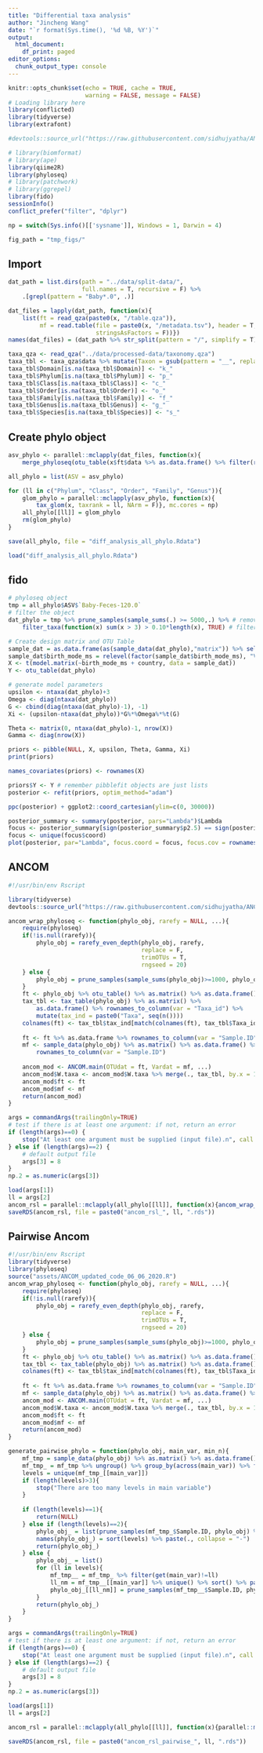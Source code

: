 ```yaml
---
title: "Differential taxa analysis"
author: "Jincheng Wang"
date: "`r format(Sys.time(), '%d %B, %Y')`"
output:
  html_document:
    df_print: paged
editor_options:
  chunk_output_type: console
---
```


```r
knitr::opts_chunk$set(echo = TRUE, cache = TRUE, 
                      warning = FALSE, message = FALSE)
# Loading library here
library(conflicted)
library(tidyverse)
library(extrafont)

#devtools::source_url("https://raw.githubusercontent.com/sidhujyatha/ANCOM/master/ANCOM_updated_code_06_06_2020.R", sha1 = "c38079a8387079d5218605142578c8d7767925d5") 

# library(biomformat)
# library(ape)
library(qiime2R)
library(phyloseq)
# library(patchwork)
# library(ggrepel)
library(fido)
sessionInfo()
conflict_prefer("filter", "dplyr")

np = switch(Sys.info()[['sysname']], Windows = 1, Darwin = 4)

fig_path = "tmp_figs/"
```
## Import 
```r
dat_path = list.dirs(path = "../data/split-data/",
                     full.names = T, recursive = F) %>%
    .[grepl(pattern = "Baby*.0", .)]

dat_files = lapply(dat_path, function(x){
    list(ft = read_qza(paste0(x, "/table.qza")), 
         mf = read.table(file = paste0(x, "/metadata.tsv"), header = T, sep = "\t",
                         stringsAsFactors = F))})
names(dat_files) = (dat_path %>% str_split(pattern = "/", simplify = T))[, 5]

taxa_qza <- read_qza("../data/processed-data/taxonomy.qza")
taxa_tbl <- taxa_qza$data %>% mutate(Taxon = gsub(pattern = "__", replacement = "_", Taxon)) %>% separate(Taxon, into = c("Domain", "Phylum", "Class", "Order", "Family", "Genus", "Species"), sep = "; ", remove = T)
taxa_tbl$Domain[is.na(taxa_tbl$Domain)] <- "k_"
taxa_tbl$Phylum[is.na(taxa_tbl$Phylum)] <- "p_"
taxa_tbl$Class[is.na(taxa_tbl$Class)] <- "c_"
taxa_tbl$Order[is.na(taxa_tbl$Order)] <- "o_"
taxa_tbl$Family[is.na(taxa_tbl$Family)] <- "f_"
taxa_tbl$Genus[is.na(taxa_tbl$Genus)] <- "g_"
taxa_tbl$Species[is.na(taxa_tbl$Species)] <- "s_"

```

## Create phylo object
```r
asv_phylo <- parallel::mclapply(dat_files, function(x){
    merge_phyloseq(otu_table(x$ft$data %>% as.data.frame() %>% filter(rowSums(.)>0), taxa_are_rows = T), sample_data(x$mf %>% column_to_rownames(var = "sample_name")), tax_table(taxa_tbl %>%  filter(Feature.ID %in% rownames(x$ft$data)) %>% select(Feature.ID, Domain:Species) %>% column_to_rownames(var = "Feature.ID") %>% as.matrix()))}, mc.cores = np)

all_phylo = list(ASV = asv_phylo)

for (ll in c("Phylum", "Class", "Order", "Family", "Genus")){
    glom_phylo = parallel::mclapply(asv_phylo, function(x){
        tax_glom(x, taxrank = ll, NArm = F)}, mc.cores = np)
    all_phylo[[ll]] = glom_phylo
    rm(glom_phylo)
}

save(all_phylo, file = "diff_analysis_all_phylo.Rdata")
```

```r
load("diff_analysis_all_phylo.Rdata")


```

## fido
```r
# phyloseq object
tmp = all_phylo$ASV$`Baby-Feces-120.0`
# filter the object
dat_phylo = tmp %>% prune_samples(sample_sums(.) >= 5000,.) %>% # remove the samples with less than 5000 reads
    filter_taxa(function(x) sum(x > 3) > 0.10*length(x), TRUE) # filter feature to remove those with more than 3 reads in at least 10% of samples

# Create design matrix and OTU Table
sample_dat = as.data.frame(as(sample_data(dat_phylo),"matrix")) %>% select(birth_mode_ms, country)
sample_dat$birth_mode_ms = relevel(factor(sample_dat$birth_mode_ms), "Vag")
X <- t(model.matrix(~birth_mode_ms + country, data = sample_dat))
Y <- otu_table(dat_phylo)

# generate model parameters
upsilon <- ntaxa(dat_phylo)+3
Omega <- diag(ntaxa(dat_phylo))
G <- cbind(diag(ntaxa(dat_phylo)-1), -1)
Xi <- (upsilon-ntaxa(dat_phylo))*G%*%Omega%*%t(G)

Theta <- matrix(0, ntaxa(dat_phylo)-1, nrow(X))
Gamma <- diag(nrow(X))

priors <- pibble(NULL, X, upsilon, Theta, Gamma, Xi)
print(priors)

names_covariates(priors) <- rownames(X)

priors$Y <- Y # remember pibblefit objects are just lists
posterior <- refit(priors, optim_method="adam")

ppc(posterior) + ggplot2::coord_cartesian(ylim=c(0, 30000))

posterior_summary <- summary(posterior, pars="Lambda")$Lambda
focus <- posterior_summary[sign(posterior_summary$p2.5) == sign(posterior_summary$p97.5),]
focus <- unique(focus$coord)
plot(posterior, par="Lambda", focus.coord = focus, focus.cov = rownames(X)[2:4])
```

## ANCOM
```r
#!/usr/bin/env Rscript

library(tidyverse)
devtools::source_url("https://raw.githubusercontent.com/sidhujyatha/ANCOM/master/ANCOM_updated_code_06_06_2020.R", sha1 = "c38079a8387079d5218605142578c8d7767925d5")

ancom_wrap_phyloseq <- function(phylo_obj, rarefy = NULL, ...){
    require(phyloseq)
    if(!is.null(rarefy)){
        phylo_obj = rarefy_even_depth(phylo_obj, rarefy, 
                                      replace = F, 
                                      trimOTUs = T,
                                      rngseed = 20)
    } else {
        phylo_obj = prune_samples(sample_sums(phylo_obj)>=1000, phylo_obj)
    }
    ft <- phylo_obj %>% otu_table() %>% as.matrix() %>% as.data.frame() %>%t() # feature table is in a format that a column of taxa with additional columns of counts from each samples
    tax_tbl <- tax_table(phylo_obj) %>% as.matrix() %>% 
        as.data.frame() %>% rownames_to_column(var = "Taxa_id") %>% 
        mutate(tax_ind = paste0("Taxa", seq(n())))
    colnames(ft) <- tax_tbl$tax_ind[match(colnames(ft), tax_tbl$Taxa_id)]
    
    ft <- ft %>% as.data.frame %>% rownames_to_column(var = "Sample.ID")
    mf <- sample_data(phylo_obj) %>% as.matrix() %>% as.data.frame() %>%
        rownames_to_column(var = "Sample.ID")
    
    ancom_mod <- ANCOM.main(OTUdat = ft, Vardat = mf, ...)
    ancom_mod$W.taxa <- ancom_mod$W.taxa %>% merge(., tax_tbl, by.x = 1, by.y = "tax_ind", all.x = T)
    ancom_mod$ft <- ft
    ancom_mod$mf <- mf
    return(ancom_mod)
}

args = commandArgs(trailingOnly=TRUE)
# test if there is at least one argument: if not, return an error
if (length(args)==0) {
    stop("At least one argument must be supplied (input file).n", call.=FALSE)
} else if (length(args)==2) {
    # default output file
    args[3] = 8
}
np.2 = as.numeric(args[3])

load(args[1])
ll = args[2]
ancom_rsl = parallel::mclapply(all_phylo[[ll]], function(x){ancom_wrap_phyloseq(x, rarefy = NULL, adjusted = T, main.var = "birth_mode_ms", adj.formula = "country", repeated = F, repeat.var = NULL, longitudinal = F, random.formula = NULL, multcorr = 2, sig = 0.05, prev.cut = 0.9)}, mc.cores = np.2)
saveRDS(ancom_rsl, file = paste0("ancom_rsl_", ll, ".rds"))

```


## Pairwise Ancom
```{r， eval=FALSE}
#!/usr/bin/env Rscript
library(tidyverse)
library(phyloseq)
source("assets/ANCOM_updated_code_06_06_2020.R")
ancom_wrap_phyloseq <- function(phylo_obj, rarefy = NULL, ...){
    require(phyloseq)
    if(!is.null(rarefy)){
        phylo_obj = rarefy_even_depth(phylo_obj, rarefy, 
                                      replace = F, 
                                      trimOTUs = T,
                                      rngseed = 20)
    } else {
        phylo_obj = prune_samples(sample_sums(phylo_obj)>=1000, phylo_obj)
    }
    ft <- phylo_obj %>% otu_table() %>% as.matrix() %>% as.data.frame() %>% t() # feature table is in a format that a column of taxa with additional columns of counts from each samples
    tax_tbl <- tax_table(phylo_obj) %>% as.matrix() %>% as.data.frame() %>% rownames_to_column(var = "Taxa_id") %>% mutate(tax_ind = paste0("Taxa", seq(n()))) 
    colnames(ft) <- tax_tbl$tax_ind[match(colnames(ft), tax_tbl$Taxa_id)]
    
    ft <- ft %>% as.data.frame %>% rownames_to_column(var = "Sample.ID")
    mf <- sample_data(phylo_obj) %>% as.matrix() %>% as.data.frame() %>% rownames_to_column(var = "Sample.ID")
    ancom_mod <- ANCOM.main(OTUdat = ft, Vardat = mf, ...)
    ancom_mod$W.taxa <- ancom_mod$W.taxa %>% merge(., tax_tbl, by.x = 1, by.y = "tax_ind", all.x = T)
    ancom_mod$ft <- ft
    ancom_mod$mf <- mf
    return(ancom_mod)
}

generate_pairwise_phylo = function(phylo_obj, main_var, min_n){
    mf_tmp = sample_data(phylo_obj) %>% as.matrix() %>% as.data.frame() %>% rownames_to_column(var = "Sample.ID")
    mf_tmp_ = mf_tmp %>% ungroup() %>% group_by(across(main_var)) %>% filter(n()>=min_n)
    levels = unique(mf_tmp_[[main_var]])
    if (length(levels)>3){
        stop("There are too many levels in main variable")
    }
    
    if (length(levels)==1){
        return(NULL)
    } else if (length(levels)==2){
        phylo_obj_ = list(prune_samples(mf_tmp_$Sample.ID, phylo_obj) %>% filter_taxa(., function(x)sum(x)>0, T))
        names(phylo_obj_) = sort(levels) %>% paste(., collapse = "-")
        return(phylo_obj_)
    } else {
        phylo_obj_ = list()
        for (ll in levels){
            mf_tmp__ = mf_tmp_ %>% filter(get(main_var)!=ll)
            ll_nm = mf_tmp__[[main_var]] %>% unique() %>% sort() %>% paste(., collapse = "-")
            phylo_obj_[[ll_nm]] = prune_samples(mf_tmp__$Sample.ID, phylo_obj) %>% filter_taxa(., function(x)sum(x)>0, T)
        }
        return(phylo_obj_)
    }
}

args = commandArgs(trailingOnly=TRUE)
# test if there is at least one argument: if not, return an error
if (length(args)==0) {
    stop("At least one argument must be supplied (input file).n", call.=FALSE)
} else if (length(args)==2) {
    # default output file
    args[3] = 8
}
np.2 = as.numeric(args[3])

load(args[1])
ll = args[2]

ancom_rsl = parallel::mclapply(all_phylo[[ll]], function(x){parallel::mclapply(generate_pairwise_phylo(x, "birth_mode_ms", 5),  function(x){ancom_wrap_phyloseq(x, rarefy = NULL, adjusted = T, main.var = "birth_mode_ms", adj.formula = "country", repeated = F, repeat.var = NULL, longitudinal = F, random.formula = NULL, multcorr = 2, sig = 0.05, prev.cut = 0.9)}, mc.cores = np.2)}, mc.cores = 4)

saveRDS(ancom_rsl, file = paste0("ancom_rsl_pairwise_", ll, ".rds"))
```

